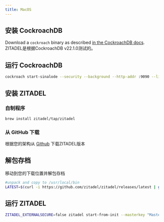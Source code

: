 ```yaml
---
title: MacOS
---
```



## 安装 CockroachDB

Download a `cockroach` binary as described [in the CockroachDB docs](https://www.cockroachlabs.com/docs/v22.1/install-cockroachdb). ZITADEL是根据CockroachDB v22.1.0测试的。

## 运行 CockroachDB

```bash
cockroach start-sinalode --security --background --http-addr :9090 --listen-addr=localhost
```

## 安装 ZITADEL

### 自制程序

```bash
brew install zitadel/tap/zitadel
```

### 从 GitHub 下载

根据您的架构从 [Github](https://github.com/zitadel/zitadel/releases/latest) 下载ZITADEL版本

## 解包存档
移动到您的下载位置并解包存档

```bash
#unpack and copy to /usr/local/bin
LATEST=$(curl -i https://github.com/zitadel/zitadel/releases/latest | grep location: | cut -d '/' -f 8 | tr -d '\r'); wget -qO-  https://github.com/zitadel/zitadel/releases/download/$LATEST/zitadel_Darwin_$(uname -m).tar.gz  | tar -xJ zitadel && sudo mv zitadel /usr/local/bin
```

## 运行 ZITADEL

```bash
ZITADEL_EXTERNALSECURE=false zitadel start-from-init --masterkey "MasterkeyNeedsToHave32Characters" --tlsMode disabled
```

<DefaultUser components={props.components} />
<Next components={props.components} />
<Disclaimer components={props.components} />
